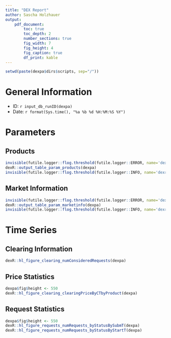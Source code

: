 ```yaml
---
title: "DEX Report"
author: Sascha Holzhauer
output:
    pdf_document:
        toc: true
        toc_depth: 2
        number_sections: true
        fig_width: 7
        fig_height: 4
        fig_caption: true
        df_print: kable
---
```


```r
setwd(paste(dexpa$dirs$scripts, sep="/"))
```

# General Information
* ID: `r input_db_runID(dexpa)`
* Date: `r format(Sys.time(), "%a %b %d %H:%M:%S %Y")`

# Parameters
## Products
```r
invisible(futile.logger::flog.threshold(futile.logger::ERROR, name='dexr'))
dexR::output_table_param_products(dexpa)
invisible(futile.logger::flog.threshold(futile.logger::INFO, name='dexr'))
```
## Market Information
```r
invisible(futile.logger::flog.threshold(futile.logger::ERROR, name='dexr'))
dexR::output_table_param_marketinfo(dexpa)
invisible(futile.logger::flog.threshold(futile.logger::INFO, name='dexr'))
```
# Time Series
## Clearing Information

```r
dexR::hl_figure_clearing_numConsideredRequests(dexpa)
```

## Price Statistics
```r
dexpa$fig$height <- 550
dexR::hl_figure_clearing_clearingPriceByCTbyProduct(dexpa)
```

## Request Statistics
```r
dexpa$fig$height <- 550
dexR::hl_figure_requests_numRequests_byStatusBySubmT(dexpa)
dexR::hl_figure_requests_numRequests_byStatusByStartT(dexpa)
```

